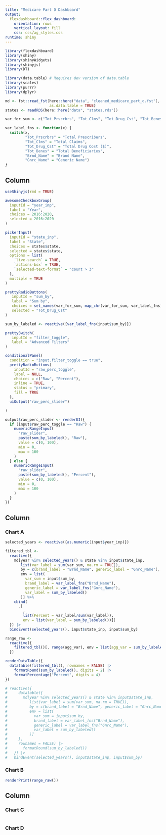 ```yaml
---
title: "Medicare Part D Dashboard"
output: 
  flexdashboard::flex_dashboard:
    orientation: rows
    vertical_layout: fill
    css: css/ag_styles.css
runtime: shiny
---
```


```r
library(flexdashboard)
library(shiny)
library(shinyWidgets)
library(shinyjs)
library(DT)

library(data.table) # Requires dev version of data.table
library(scales)
library(purrr)
library(dplyr)
```

```r
md <- fst::read_fst(here::here("data", "cleaned_medicare_part_d.fst"),
                    as.data.table = TRUE)
states <- readRDS(here::here("data", "states.rds"))

var_for_sum <- c("Tot_Prscrbrs", "Tot_Clms", "Tot_Drug_Cst", "Tot_Benes")

var_label_fns <- function(x) {
  switch(x, 
         "Tot_Prscrbrs" = "Total Prescribers",
         "Tot_Clms" = "Total Claims",
         "Tot_Drug_Cst" = "Total Drug Cost ($)",
         "Tot_Benes" = "Total Beneficiaries",
         "Brnd_Name" = "Brand Name",
         "Gnrc_Name" = "Generic Name")
}
```

Column {.sidebar}
-----------------------------------------------------------------------
```r
useShinyjs(rmd = TRUE)

awesomeCheckboxGroup(
  inputId = "year_inp",
  label = "Year",
  choices = 2016:2020,
  selected = 2016:2020
)

pickerInput(
  inputId = "state_inp",
  label = "State",
  choices = states$state,
  selected = states$state,
  options = list(
    `live-search` = TRUE,
    `actions-box` = TRUE,
    `selected-text-format` = "count > 3"
  ),
  multiple = TRUE
)

prettyRadioButtons(
   inputId = "sum_by",
   label = "Sum by", 
   choices = set_names(var_for_sum, map_chr(var_for_sum, var_label_fns)),
   selected = "Tot_Drug_Cst"
)

sum_by_labeled <- reactive({var_label_fns(input$sum_by)})
```


```r
prettySwitch(
   inputId = "filter_toggle",
   label = "Advanced Filters"
)

conditionalPanel(
  condition = "input.filter_toggle == true",
  prettyRadioButtons(
    inputId = "raw_perc_toggle",
    label = NULL,
    choices = c("Raw", "Percent"),
    inline = TRUE,
    status = "primary",
    fill = TRUE
  ),
  uiOutput("raw_perc_slider")

)

output$raw_perc_slider <- renderUI({
  if (input$raw_perc_toggle == "Raw") {
    numericRangeInput(
      "raw_slider",
      paste(sum_by_labeled(), "Raw"),
      value = c(0, 100),
      min = 0,
      max = 100
    )
  } else {
    numericRangeInput(
      "raw_slider",
      paste(sum_by_labeled(), "Percent"),
      value = c(0, 100),
      min = 0,
      max = 100
    )
  }
})
```



Column {data-width=350}
-----------------------------------------------------------------------

### Chart A
```r
selected_years <- reactive({as.numeric(input$year_inp)})

filtered_tbl <-
  reactive({
    md[year %in% selected_years() & state %in% input$state_inp,
       list(var_label = sum(var_sum, na.rm = TRUE)),
       by = c(brand_label = "Brnd_Name", generic_label = "Gnrc_Name"),
       env = list(
         var_sum = input$sum_by,
         brand_label = var_label_fns("Brnd_Name"),
         generic_label = var_label_fns("Gnrc_Name"),
         var_label = sum_by_labeled()
       )] %>%
    cbind(
      .[
        ,
        list(Percent = var_label/sum(var_label)),
        env = list(var_label = sum_by_labeled())])
  }) |>
  bindEvent(selected_years(), input$state_inp, input$sum_by)

range_raw <-
  reactive({
    filtered_tbl()[, range(agg_var), env = list(agg_var = sum_by_labeled())]
  })

renderDataTable({
  datatable(filtered_tbl(), rownames = FALSE) |>
    formatRound(sum_by_labeled(), digits = 2) |> 
    formatPercentage("Percent", digits = 4)
})
```

```r
# reactive({
#     datatable({
#       md[year %in% selected_years() & state %in% input$state_inp,
#          list(var_label = sum(var_sum, na.rm = TRUE)),
#          by = c(brand_label = "Brnd_Name", generic_label = "Gnrc_Name"),
#          env = list(
#            var_sum = input$sum_by,
#            brand_label = var_label_fns("Brnd_Name"),
#            generic_label = var_label_fns("Gnrc_Name"),
#            var_label = sum_by_labeled()
#          )]
#     },
#     rownames = FALSE) |>
#       formatRound(sum_by_labeled())
#   }) |>
#   bindEvent(selected_years(), input$state_inp, input$sum_by)
```


### Chart B

```r
renderPrint(range_raw())
```

Column {data-width=350}
-----------------------------------------------------------------------

### Chart C

```r

```

### Chart D

```r

```

